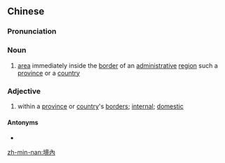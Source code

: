{{also|境内}}
==Chinese==
{{zh-forms|s=境内}}

===Pronunciation===
{{zh-pron
|m=jìngnèi
|c=ging2 noi6
|h=pfs=kin-nui
|mn=kéng-lāi
|cat=n,a
}}

===Noun===
{{zh-noun}}

# [[area]] immediately inside the [[border]] of an [[administrative]] [[region]] such a [[province]] or a [[country]]

===Adjective===
{{zh-adj}}

# within a [[province]] or [[country]]'s [[border]]s; [[internal]]; [[domestic]]

====Antonyms====
* {{zh-l|境外}}

[[zh-min-nan:境內]]